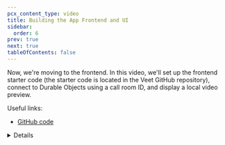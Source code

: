 ```yaml
---
pcx_content_type: video
title: Building the App Frontend and UI
sidebar:
  order: 6
prev: true
next: true
tableOfContents: false
---
```



<Stream
	videoId="efc08fd03da0dfebd2e4402af519acb5"
	videoTitle="Building the App Frontend and UI"
	thumbnailTimeOrURL="2.5s"
/>

Now, we're moving to the frontend. In this video, we'll set up the frontend starter code (the starter code is located in the Veet GitHub repository), connect to Durable Objects using a call room ID, and display a local video preview.

Useful links:

- [GitHub code](https://github.com/megaconfidence/veet)

<Details header="Video series" >

<DirectoryListing folder="durable-objects/get-started/video-series" />

</Details>
